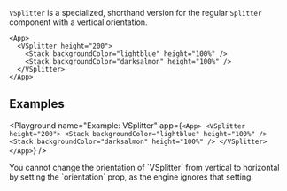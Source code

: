 `VSplitter` is a specialized, shorthand version for the regular `Splitter` component with a vertical orientation.

```ueml copy
<App>
  <VSplitter height="200">
    <Stack backgroundColor="lightblue" height="100%" />
    <Stack backgroundColor="darksalmon" height="100%" />
  </VSplitter>
</App>
```

## Examples

<Playground
  name="Example: VSplitter"
  app={`
    <App>
      <VSplitter height="200">
        <Stack backgroundColor="lightblue" height="100%" />
        <Stack backgroundColor="darksalmon" height="100%" />
      </VSplitter>
    </App>
  `}
/>

<Callout type="info" emoji="📔">
You cannot change the orientation of `VSplitter` from vertical to horizontal by setting the `orientation` prop, as the engine ignores that setting.
</Callout>
